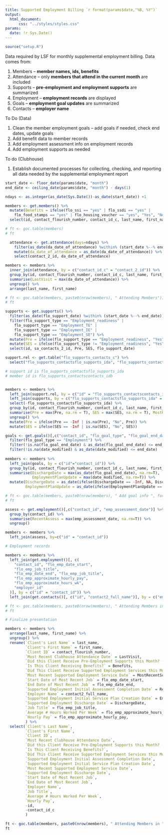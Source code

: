 ```yaml
---
title: Supported Employment Billing `r format(params$date,"%B, %Y")`
output:
  html_document:
      css: "../styles/styles.css"
params:
  date: !r Sys.Date()
---
```


```r
source("setup.R")
```
Data required by LSF for monthly supplemental employment billing.  Data comes from:

1. Members -- **member names, ids, benefits**
1. Attendance -- only **members that attend in the current month** are included
1. Supports -- **pre-employment and employment supports** are summarized
1. Employment -- **employment records** are displayed
1. Goals -- **employment goal updates** are summarized
1. Contacts -- **employer name**

To Do (Data)

1. Clean the member employment goals -- add goals if needed, check end dates, update goals
1. Add benefit data to member records
1. Add employment assessment info on employment records
1. Add employment supports as needed

To do (Clubhouse)

1. Establish documented processes for collecting, checking, and reporting all data needed by the supplemental employment report

```r
start_date <- floor_date(params$date, "month")
end_date <- ceiling_date(params$date, "month") - days(1)

ndays <- as.integer(as_date(Sys.Date())-as_date(start_date)) +1

members <- get.members() %>%
  mutate(Benefits = ifelse(flo_ssi == "yes" | flo_ssdi == "yes" |
    flo_food_stamps == "yes" | flo_housing_voucher == "yes", "Yes", "No")) %>%
  select(id, contact_flourish_number, contact_id_c, last_name, first_name, Benefits)

# ft <- goc.table(members)
# ft

  attendance <- get.attendance(days=ndays) %>%
    filter(as_date(da_date_of_attendance) %within% (start_date %--% end_date)) %>%
    mutate(da_date_of_attendance = as_date(da_date_of_attendance)) %>%
    select(contact_2_id, da_date_of_attendance)

members <- members %>%
  inner_join(attendance, by = c("contact_id_c" = "contact_2_id")) %>%
  group_by(id, contact_flourish_number, contact_id_c, last_name, first_name, Benefits) %>%
  summarise(LastVisit = max(da_date_of_attendance)) %>%
  ungroup() %>%
  arrange(last_name, first_name)

# ft <- goc.table(members, paste0(nrow(members), " Attending Members"))
# ft

supports <- get.supports() %>%
  filter(as_date(flo_support_date) %within% (start_date %--% end_date)) %>%
  filter(flo_support_type == "Employment_readiness" |
    flo_support_type == "Employment_TE" |
    flo_support_type == "Employment_IE" |
    flo_support_type == "Employment_SE") %>%
  mutate(Pre = ifelse(flo_support_type == "Employment_readiness", "Yes", "No")) %>%
  mutate(SES = ifelse(flo_support_type != "Employment_readiness", "Yes", "No")) %>%
  select(id, sa_contacts_2_id, Pre, SES, flo_support_date)

support.rel <- get.table("flo_supports_contacts_c") %>%
  select("flo_supports_contactsflo_supports_ida", "flo_supports_contactscontacts_idb")

# support id is flo_supports_contactsflo_supports_ida
# member id is flo_supports_contactscontacts_idb


members <- members %>%
  left_join(support.rel, by = c("id" = "flo_supports_contactscontacts_idb")) %>%
  left_join(supports, by = c("flo_supports_contactsflo_supports_ida" = "id")) %>%
  select(-flo_supports_contactsflo_supports_ida) %>%
  group_by(id, contact_flourish_number, contact_id_c, last_name, first_name, LastVisit, Benefits) %>%
  summarise(Pre = max(Pre, na.rm = T), SES = max(SES, na.rm = T), MostRecentSupport = max(flo_support_date, na.rm=T)) %>%
  ungroup() %>%
  mutate(Pre = ifelse(Pre == -Inf | is.na(Pre), "No", Pre)) %>%
  mutate(SES = ifelse(SES == -Inf | is.na(SES), "No", SES))

goals <- get.goals()[,c("contact_id", "flo_goal_type", "flo_goal_end_date", "date_modified")] %>%
  filter(flo_goal_type == "Employment") %>%
  filter(!is.na(flo_goal_end_date) & as_date(flo_goal_end_date) <= end_date) %>%
  filter(!is.na(date_modified) & as_date(date_modified) <= end_date) 
  
members <- members %>%
  left_join(goals, by = c("id"="contact_id")) %>%
  group_by(id, contact_flourish_number, contact_id_c, last_name, first_name, LastVisit, Benefits, Pre, SES, MostRecentSupport) %>%
  summarise(DischargeDate = max(as_date(flo_goal_end_date), na.rm=T),
            EmploymentPlanUpdate = max(date_modified, na.rm=T)) %>%
  mutate(DischargeDate = as_date(ifelse(DischargeDate == -Inf, NA, DischargeDate)),
         EmploymentPlanUpdate = as_date(ifelse(EmploymentPlanUpdate == -Inf, NA, EmploymentPlanUpdate)))

# ft <- goc.table(members, paste0(nrow(members), " Add goal info ", format(params$date,"%B, %Y")))
# ft

assess <- get.employment()[,c("contact_id", "emp_assessment_date")] %>%
  group_by(contact_id) %>%
  summarise(RecentAssess = max(emp_assessment_date, na.rm=T)) %>%
  ungroup()

members <- members %>%
  left_join(assess, by=c("id" = "contact_id"))

# Employment records

members <- members %>%
  left_join(get.employment()[, c(
    "contact_id", "flo_emp_date_start",
    "flo_emp_job_title",
    "flo_emp_date_end", "flo_emp_job_title",
    "flo_emp_approximate_hourly_pay",
    "flo_emp_approximate_hours_wk",
    "employer_id"
  )], by = c("id" = "contact_id")) %>%
  left_join(get.contacts()[, c("id", "contact2_full_name")], by = c("employer_id" = "id"))

# ft <- goc.table(members, paste0(nrow(members), " Attending Members in ", format(params$date, "%B, %Y")))
# ft

# Finalize presentation

members <- members %>%
  arrange(last_name, first_name) %>%
  ungroup() %>%
  rename(`Client's Last Name` = last_name, 
         `Client's First Name` = first_name,
         `Client ID` = contact_flourish_number,
         `Most Recent Clubhouse Attendance Date` = LastVisit, 
         `Did this Client Receive Pre-Employment Supports this Month? (Yes/No)` = Pre, 
         `Is This Client Receiving Benefits?` = Benefits,
         `Did This Client Receive Supported Employment Services this Month? (Yes/No)` = SES,
         `Most Recent Supported Employment Service Date` = MostRecentSupport, 
         `Start Date of Most Recent Job` = flo_emp_date_start,
         `End Date of Most Recent Job` = flo_emp_date_end,
         `Supported Employment Initial Assessment Completion Date` = RecentAssess,
         `Employer Name` = contact2_full_name,
         `Supported Employment Initial Service Plan Creation Date` = EmploymentPlanUpdate,
         `Supported Employment Discharge Date` = DischargeDate,
         `Job Title` = flo_emp_job_title,
         `Average # Hours Worked Per Week` = flo_emp_approximate_hours_wk,
         `Hourly Pay` = flo_emp_approximate_hourly_pay,
         ) %>%
  select(`Client's Last Name`, 
         `Client's First Name`, 
         `Client ID`, 
         `Most Recent Clubhouse Attendance Date`, 
         `Did this Client Receive Pre-Employment Supports this Month? (Yes/No)`, 
         `Is This Client Receiving Benefits?`,
         `Did This Client Receive Supported Employment Services this Month? (Yes/No)`,
         `Supported Employment Initial Assessment Completion Date`,
         `Supported Employment Initial Service Plan Creation Date`,
         `Most Recent Supported Employment Service Date`,
         `Supported Employment Discharge Date`,
         `Start Date of Most Recent Job`,
         `End Date of Most Recent Job`,
         `Employer Name`,
         `Job Title`,
         `Average # Hours Worked Per Week`,
         `Hourly Pay`,
         -id,
         -contact_id_c
         )

ft <- goc.table(members, paste0(nrow(members), " Attending Members in ", format(params$date, "%B, %Y")))
ft
```
